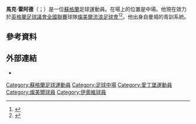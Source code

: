 '''馬克·雷阿德'''（{{lang-en|Marc Laird}}；{{bd|1986年|1月23日}}）是一位[[蘇格蘭|蘇格蘭]]足球運動員。在場上的位置是中場。他現在效力於[[英格蘭足球議會全國聯賽|英格蘭足球議會全國聯賽]]球隊[[燦美爾流浪足球會|燦美爾流浪足球會]]<ref>{{cite news|title=Marc Laird: Tranmere Rovers sign former Southend midfielder|url=http://www.bbc.co.uk/sport/0/football/28245064|accessdate=10 July 2014|work=[[BBC_Sport|BBC Sport]]|date=10 July 2014|archive-date=2016-01-17|archive-url=https://web.archive.org/web/20160117053012/http://www.bbc.co.uk/sport/0/football/28245064|dead-url=no}}</ref><ref>{{cite news|last1=Hilton|first1=Nick|title=Tranmere Rovers a happy place to be says Marc Laird|url=http://www.liverpoolecho.co.uk/sport/football/football-news/tranmere-rovers-happy-place-says-8342635|accessdate=4 May 2015|work=Liverpool Echo|date=24 December 2014|archive-date=2020-11-29|archive-url=https://web.archive.org/web/20201129002921/https://www.liverpoolecho.co.uk/sport/football/football-news/tranmere-rovers-happy-place-says-8342635|dead-url=no}}</ref>。他出身自曼城的青訓系統。
==參考資料==
{{Reflist}}

==外部連結==
*{{soccerbase|45088}}

{{DEFAULTSORT:Laird, Marc}}
[[Category:蘇格蘭足球運動員|Category:蘇格蘭足球運動員]]
[[Category:足球中場|Category:足球中場]]
[[Category:愛丁堡運動員|Category:愛丁堡運動員]]
[[Category:燦美爾球員|Category:燦美爾球員]]
[[Category:伊奧維球員|Category:伊奧維球員]]